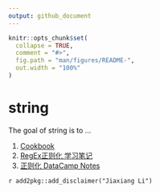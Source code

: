 ```yaml
---
output: github_document
---
```


<!-- README.md is generated from README.Rmd. Please edit that file -->

```r
knitr::opts_chunk$set(
  collapse = TRUE,
  comment = "#>",
  fig.path = "man/figures/README-",
  out.width = "100%"
)
```
# string

<!-- badges: start -->
<!-- badges: end -->

The goal of string is to ...

1. [Cookbook](cookbook.html)
1. [RegEx正则化 学习笔记](https://jiaxiangli.netlify.com/2018/03/05/regex/)
1. [正则化 DataCamp Notes](datacamp.html)


`r add2pkg::add_disclaimer("Jiaxiang Li")`
